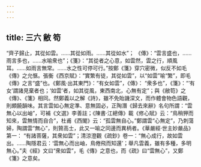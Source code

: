 ```yaml
---
---
---
```

title: 三六 敝 笱
---




“齊子歸止，其從如雲。……其從如雨。……其從如水”； 《傳》：“雲言盛也，……雨言多也，……水喻衆也”；《箋》：“其從者之心意，如雲然，雲之行，順風耳。……如雨言無常。……水之性可停可行。”按鄭《箋》穿穴密微，似反不如毛《傳》之允愜。張衡《西京賦》：“實繁有徒，其從如雲”，以“如雲”喻“繁”，即毛《傳》之言“盛”也。《鄭風·出其東門》：“有女如雲”，《傳》： “衆多也”，《箋》：“‘有女’謂諸見棄者也；‘如雲’者，如其從風，東西南北，心無有定”；與《敝笱》之《傳》、《箋》相同。然鄭義以之解《詩》，雖不免貽譏深文，而作體會物色語觀，則頗饒韻味。其言雲如心無定準、意無固必，正陶潛《歸去來辭》名句所謂：“雲無心以出岫”，可補《文選》李善註；《陳書·江總傳》載《修心賦》云：“鳥稍狎而知來，雲無情而自合”，杜甫《西閣》云：“孤雲無自心。”鄭謂雲“心無定”，乃刺蕩婦，陶謂雲“無心”，則贊高士，此又一喻之同邊而異柄者。《華嚴經·世主妙嚴品》第一： “有諸菩薩，其衆如雲”；清涼澄觀《疏鈔》卷一：“無心成行，故如雲出。……陶隱君云：‘雲無心而出岫，鳥倦飛而知還’；舉凡雲義，雖有多種，多明無心。”夫《經》文曰“衆如雲”，毛《傳》之意也，而《疏》曰“雲無心”，又鄭《箋》之意矣。